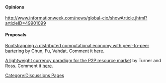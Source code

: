 [[Category:Discussions Pages]]

==== Opinions ====

http://www.informationweek.com/news/global-cio/showArticle.jhtml?articleID=49901099

==== Proposals ====

[[http://citeseerx.ist.psu.edu/viewdoc/download?doi=10.1.1.58.1469&rep=rep1&type=pdf| Bootstrapping a distributed computational economy with peer-to-peer bartering]] by Chun, Fu, Vahdat.
Comment it [[ChunFuVahdat|here]].

[[http://csci.csusb.edu/turner/pubs/CurrencyPaperFeb.pdf| A lightweight currency paradigm for the P2P resource market]] by Turner and Ross.
Comment it [[TurnerRoss|here]].